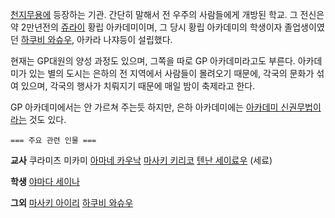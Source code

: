 [[천지무용]]에 등장하는 기관. 간단히 말해서 전 우주의 사람들에게 개방된 학교. 그 전신은 약 2만년전의 [[쥬라이]] 황립 아카데미이며, 그 당시 황립 아카데미의 학생이자 졸업생이였던 [[하쿠비 와슈우]], 아카라 나쟈등이 설립했다.

현재는 GP대원의 양성 과정도 있으며, 그쪽을 따로 GP 아카데미라고도 부른다. 아카데미가 있는 별의 도시는 은하의 전 지역에서 사람들이 몰려오기 때문에, 각국의 문화가 섞여 있으며, 각국의 행사가 치뤄지기 때문에 매일 밤이 축제라고 한다.

GP 아카데미에서는 안 가르쳐 주는듯 하지만, 은하 아카데미에는 [[아카데미 신권무법]]이라는 것도 있다.

 === 주요 관련 인물 === 
'''교사'''
쿠라미츠 미카미
[[아마네 카우낙]]
[[마사키 키리코]]
[[텐난 세이료우]] (세료)

'''학생'''
[[야마다 세이나]]

'''그외'''
[[마사키 아이리]]
[[하쿠비 와슈우]]
